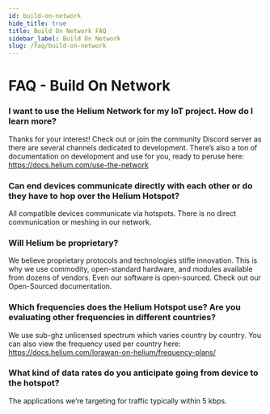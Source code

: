 ```yaml
---
id: build-on-network 
hide_title: true
title: Build On Network FAQ
sidebar_label: Build On Network
slug: /faq/build-on-network
---
```


# FAQ - Build On Network

### I want to use the Helium Network for my IoT project. How do I learn more?
Thanks for your interest! Check out or join the community Discord server as there are several channels dedicated to development. There’s also a ton of documentation on development and use for you, ready to peruse here: https://docs.helium.com/use-the-network

### Can end devices communicate directly with each other or do they have to hop over the Helium Hotspot?
All compatible devices communicate via hotspots. There is no direct communication or meshing in our network.

### Will Helium be proprietary?
We believe proprietary protocols and technologies stifle innovation. This is why we use commodity, open-standard hardware, and modules available from dozens of vendors. Even our software is open-sourced. Check out our Open-Sourced documentation.

### Which frequencies does the Helium Hotspot use? Are you evaluating other frequencies in different countries?
We use sub-ghz unlicensed spectrum which varies country by country.  You can also view the frequency used per country here: https://docs.helium.com/lorawan-on-helium/frequency-plans/

### What kind of data rates do you anticipate going from device to the hotspot?
The applications we’re targeting for traffic typically within 5 kbps.
